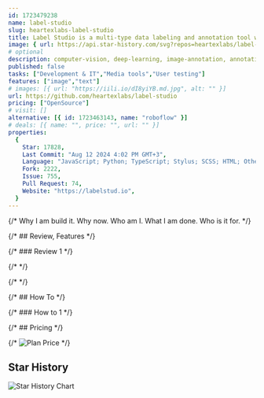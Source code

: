 ```yaml
---
id: 1723479238
name: label-studio
slug: heartexlabs-label-studio
title: Label Studio is a multi-type data labeling and annotation tool with standardized output format
image: { url: https://api.star-history.com/svg?repos=heartexlabs/label-studio }
# optional
description: computer-vision, deep-learning, image-annotation, annotation, annotations, dataset, yolo, image-classification, labeling, datasets, semantic-segmentation, annotation-tool, text-annotation, boundingbox, image-labeling, labeling-tool, mlops, image-labelling-tool, data-labeling, label-studio,  ,
published: false
tasks: ["Development & IT","Media tools","User testing"]
features: ["image","text"]
# images: [{ url: "https://iili.io/dI8yiYB.md.jpg", alt: "" }]
url: https://github.com/heartexlabs/label-studio
pricing: ["OpenSource"]
# visit: []
alternative: [{ id: 1723463143, name: "roboflow" }]
# deals: [{ name: "", price: "", url: "" }]
properties:
  {
    Star: 17828,
    Last Commit: "Aug 12 2024 4:02 PM GMT+3",
    Language: "JavaScript; Python; TypeScript; Stylus; SCSS; HTML; Other",
    Fork: 2222,
    Issue: 755,
    Pull Request: 74,
    Website: "https://labelstud.io",
  }
---
```


{/* Why I am build it. Why now. Who am I. What I am done. Who is it for. */}

{/* ## Review, Features */}

{/* ### Review 1 */}

{/* <DetailYoutube videoId="" startTime={0} /> */}

{/* <Twitters ids=[] /> */}

{/* ## How To */}

{/* ### How to 1 */}

{/* ## Pricing */}

{/* <Img src="" alt="Plan Price" /> */}

## Star History

![Star History Chart](https://api.star-history.com/svg?repos=heartexlabs/label-studio)
